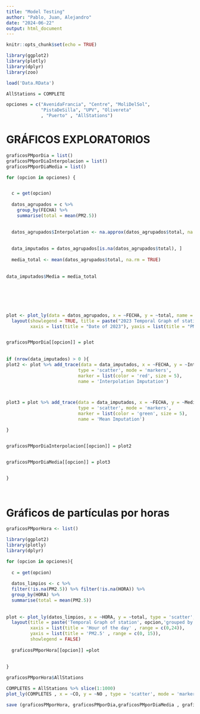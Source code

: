 ---
title: "Model Testing"
author: "Pablo, Juan, Alejandro"
date: "2024-06-22"
output: html_document
---

```{r setup, include=FALSE}
knitr::opts_chunk$set(echo = TRUE)

library(ggplot2)
library(plotly)
library(dplyr)
library(zoo)
```



```{r}
load('Data.RData')
```




```{r}

AllStations = COMPLETE

opciones = c("AvenidaFrancia", "Centre", "MoliDelSol",
             "PistaDeSilla", "UPV", "Olivereta"
             , "Puerto" , "AllStations")
```




# GRÁFICOS EXPLORATORIOS

```{r}
graficosPMporDia = list()
graficosPMporDiaInterpolacion = list()
graficosPMporDiaMedia = list()
```



```{r}

for (opcion in opciones) {


  c = get(opcion)
  
  datos_agrupados = c %>%
    group_by(FECHA) %>%
    summarise(total = mean(PM2.5))

  
  datos_agrupados$Interpolation <- na.approx(datos_agrupados$total, na.rm = FALSE)
  
  
  data_imputados = datos_agrupados[is.na(datos_agrupados$total), ]
  
  media_total <- mean(datos_agrupados$total, na.rm = TRUE)
  
  
data_imputados$Media = media_total
  
  
  
  
  
  
plot <- plot_ly(data = datos_agrupados, x = ~FECHA, y = ~total, name = 'Original Values') %>% add_lines() %>%
  layout(showlegend = TRUE, title = paste("2023 Temporal Graph of station", opcion),
         xaxis = list(title = "Date of 2023"), yaxis = list(title = "PM2.5")) 


graficosPMporDia[[opcion]] = plot
  
  
if (nrow(data_imputados) > 0 ){
plot2 <- plot %>% add_trace(data = data_imputados, x = ~FECHA, y = ~Interpolation, 
                           type = 'scatter', mode = 'markers',
                           marker = list(color = 'red', size = 5),
                           name = 'Interpolation Imputation')



plot3 = plot %>% add_trace(data = data_imputados, x = ~FECHA, y = ~Media, 
                           type = 'scatter', mode = 'markers',
                           marker = list(color = 'green', size = 5),
                           name = 'Mean Imputation')

}


graficosPMporDiaInterpolacion[[opcion]] = plot2


graficosPMporDiaMedia[[opcion]] = plot3
  

}




```





# Gráficos de partículas por horas

```{r}
graficosPMporHora <- list()

```

```{r}
library(ggplot2)
library(plotly)
library(dplyr)

for (opcion in opciones){
  
  c = get(opcion)
          
  datos_limpios <- c %>%
  filter(!is.na(PM2.5)) %>% filter(!is.na(HORA)) %>%
  group_by(HORA) %>%
  summarise(total = mean(PM2.5))
  
  
plot <- plot_ly(datos_limpios, x = ~HORA, y = ~total, type = 'scatter', mode = 'lines', line = list(color = 'blue')) %>%
  layout(title = paste('Temporal Graph of station', opcion,'grouped by hour of the day'),
         xaxis = list(title = 'Hour of the day' , range = c(0,24)),
         yaxis = list(title = 'PM2.5' , range = c(0, 15)),
         showlegend = FALSE)
  
  graficosPMporHora[[opcion]] =plot
  
  
}


```



```{r}
graficosPMporHora$AllStations
```



```{r}
COMPLETES = AllStations %>% slice(1:1000)
plot_ly(COMPLETES , x = ~CO, y = ~NO , type = 'scatter', mode = 'markers')
```




```{r}
save (graficosPMporHora, graficosPMporDia,graficosPMporDiaMedia , graficosPMporDiaInterpolacion, file = 'PreRenderedGraphs.RData')
```







